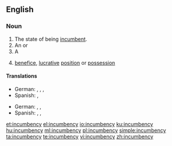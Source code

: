 ==English==

===Noun===
{{en-noun|incumbencies}}

# The state of being [[incumbent]].
# An {{l|en|obligation}} or {{l|en|duty}}
# A {{l|en|tenure}}
# {{lb|en|figurative}} [[benefice]], [[lucrative]] [[position]] or [[possession]]

====Translations====
{{trans-top|state of being incumbent}}
{{trans-mid}}
{{trans-bottom}}

{{trans-top|obligation or duty}}
{{trans-mid}}
* German: {{t+|de|Pflicht|f}}, {{t+|de|Aufgabe|f}}, {{t+|de|Verpflichtung|f}}, {{t+|de|Obliegenheit|f}}
* Spanish: {{t+|es|incumbencia |f}}, {{t+|es|responsabilidad|f}}
{{trans-bottom}}

{{trans-top|tenure}}
{{trans-mid}}
* German: {{t+|de|Amtszeit|f}}, {{t+|de|Amt|n}}, {{t+|de|Pfründe|f}} {{qualifier|religion}}
* Spanish: {{t+|es|cargo|m}}, {{t+|es|mandato|m}}, {{t+|es|beneficio|m}} {{qualifier|religion}}
{{trans-bottom}}

{{trans-top|benefice, lucrative position or possession}}
{{trans-mid}}
{{trans-bottom}}

[[et:incumbency]]
[[el:incumbency]]
[[io:incumbency]]
[[ku:incumbency]]
[[hu:incumbency]]
[[ml:incumbency]]
[[pl:incumbency]]
[[simple:incumbency]]
[[ta:incumbency]]
[[te:incumbency]]
[[vi:incumbency]]
[[zh:incumbency]]